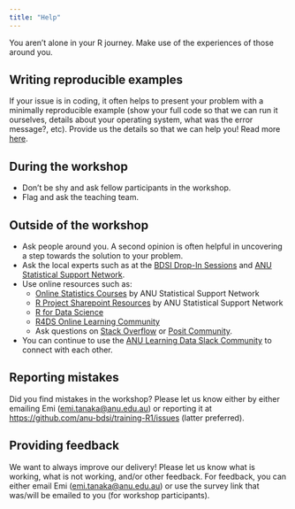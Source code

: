 ```yaml
---
title: "Help"
---
```


You aren't alone in your R journey. Make use of the experiences of those around you.

::: callout-important

## Writing reproducible examples

If your issue is in coding, it often helps to present your problem with a minimally reproducible example (show your full code so that we can run it ourselves, details about your operating system, what was the error message?, etc). Provide us the details so that we can help you! Read more [here](https://learnr.numbat.space/chapter3).

:::

## During the workshop

- Don't be shy and ask fellow participants in the workshop. 
- Flag and ask the teaching team.

## Outside of the workshop

- Ask people around you. A second opinion is often helpful in uncovering a step towards the solution to your problem. 
- Ask the local experts such as at the [BDSI Drop-In Sessions](https://bdsi.anu.edu.au/news-events/event-series/bdsi-bioinformatics-and-statistics-drop-sessions) and [ANU Statistical Support Network](https://services.anu.edu.au/business-units/research-initiatives-and-infrastructure/statistical-support-network).
- Use online resources such as:
  - [Online Statistics Courses](https://services.anu.edu.au/training/online-statistics-courses#overlay-context=business-units/statistical-consulting-unit)  by ANU Statistical Support Network
  - [R Project Sharepoint Resources](https://anu365.sharepoint.com/sites/StatSupportoNline/SitePages/R-Project(1).aspx?promotedState=0) by ANU Statistical Support Network
  - [R for Data Science](https://r4ds.hadley.nz/)
  - [R4DS Online Learning Community](https://rfordatasci.com/)
  - Ask questions on [Stack Overflow](https://stackoverflow.com/questions/tagged/r) or [Posit Community](https://community.rstudio.com/).
- You can continue to use the [ANU Learning Data Slack Community](https://anu-bdsi.github.io/training-R1/#slack) to connect with each other.

## Reporting mistakes

Did you find mistakes in the workshop? Please let us know either by either emailing Emi ([emi.tanaka@anu.edu.au](mailto:emi.tanaka@anu.edu.au)) or reporting it at <https://github.com/anu-bdsi/training-R1/issues> (latter preferred).

## Providing feedback

We want to always improve our delivery! Please let us know what is working, what is not working, and/or other feedback. For feedback, you can either email Emi ([emi.tanaka@anu.edu.au](mailto:emi.tanaka@anu.edu.au)) or use the survey link that was/will be emailed to you (for workshop participants). 